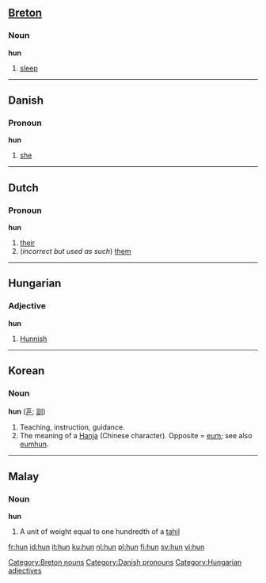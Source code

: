 {{see|Hun|hûn}}

==[[Breton]]==

===Noun===
'''hun'''

# [[sleep]]

[[Category:Breton nouns]]

----

==Danish==

===Pronoun===
'''hun'''

# [[she]]

[[Category:Danish pronouns]]

----

==Dutch==

===Pronoun===
'''hun'''

# [[their]]
# (''incorrect but used as such'') [[them]]

----

==Hungarian==

===Adjective===
'''hun'''

# [[Hunnish]]

[[Category:Hungarian adjectives]]

----

==Korean==

===Noun===
'''hun''' ([[훈]]; [[訓]])
# Teaching, instruction, guidance.
# The meaning of a [[Hanja]] (Chinese character). Opposite = [[eum]]; see also [[eumhun]].

----

==Malay==

===Noun===
'''hun'''

# A unit of weight equal to one hundredth of a [[tahil]]

[[fr:hun]]
[[id:hun]]
[[it:hun]]
[[ku:hun]]
[[nl:hun]]
[[pl:hun]]
[[fi:hun]]
[[sv:hun]]
[[vi:hun]]